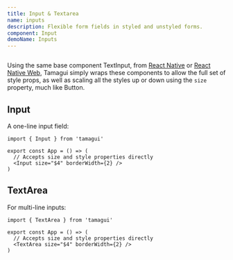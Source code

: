 ```yaml
---
title: Input & Textarea
name: inputs
description: Flexible form fields in styled and unstyled forms.
component: Input
demoName: Inputs
---
```


<InstallBanner name="@tamagui/input" />

<HeroContainer demoMultiple>
  <InputsDemo />
</HeroContainer>

```tsx hero template=Inputs

```

Using the same base component TextInput, from [React Native](https://reactnative.dev/docs/textinput) or [React Native Web](https://necolas.github.io/react-native-web/docs/text-input/), Tamagui simply wraps these components to allow the full set of style props, as well as scaling all the styles up or down using the `size` property, much like Button.

## Input

A one-line input field:

```tsx
import { Input } from 'tamagui'

export const App = () => (
  // Accepts size and style properties directly
  <Input size="$4" borderWidth={2} />
)
```

## TextArea

For multi-line inputs:

```tsx
import { TextArea } from 'tamagui'

export const App = () => (
  // Accepts size and style properties directly
  <TextArea size="$4" borderWidth={2} />
)
```
